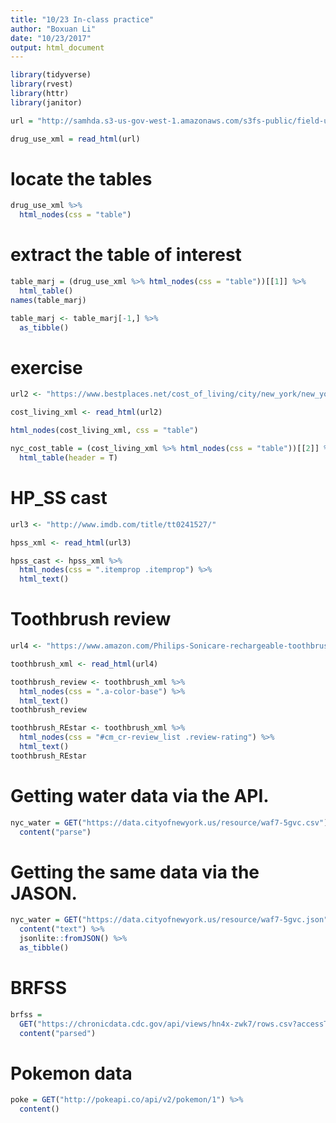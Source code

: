 ```yaml
---
title: "10/23 In-class practice"
author: "Boxuan Li"
date: "10/23/2017"
output: html_document
---
```


```r
library(tidyverse)
library(rvest)
library(httr)
library(janitor)
```

```r
url = "http://samhda.s3-us-gov-west-1.amazonaws.com/s3fs-public/field-uploads/2k15StateFiles/NSDUHsaeShortTermCHG2015.htm"

drug_use_xml = read_html(url)
```

# locate the tables
```r
drug_use_xml %>%
  html_nodes(css = "table")
```

# extract the table of interest
```R
table_marj = (drug_use_xml %>% html_nodes(css = "table"))[[1]] %>%
  html_table()
names(table_marj)

table_marj <- table_marj[-1,] %>%
  as_tibble()
```

# exercise
```r
url2 <- "https://www.bestplaces.net/cost_of_living/city/new_york/new_york"

cost_living_xml <- read_html(url2)

html_nodes(cost_living_xml, css = "table")

nyc_cost_table = (cost_living_xml %>% html_nodes(css = "table"))[[2]] %>%
  html_table(header = T)
```

# HP_SS cast
```r
url3 <- "http://www.imdb.com/title/tt0241527/"

hpss_xml <- read_html(url3)

hpss_cast <- hpss_xml %>%
  html_nodes(css = ".itemprop .itemprop") %>%
  html_text()
```

# Toothbrush review
```r
url4 <- "https://www.amazon.com/Philips-Sonicare-rechargeable-toothbrush-HX6211/product-reviews/B00YAR7ZFM/ref=cm_cr_arp_d_viewopt_srt?ie=UTF8&reviewerType=all_reviews&sortBy=recent&pageNumber=1"

toothbrush_xml <- read_html(url4)

toothbrush_review <- toothbrush_xml %>%
  html_nodes(css = ".a-color-base") %>%
  html_text()
toothbrush_review

toothbrush_REstar <- toothbrush_xml %>%
  html_nodes(css = "#cm_cr-review_list .review-rating") %>%
  html_text()
toothbrush_REstar
```


# Getting water data via the API.
```r
nyc_water = GET("https://data.cityofnewyork.us/resource/waf7-5gvc.csv") %>%
  content("parse")
```

# Getting the same data via the JASON.
```r
nyc_water = GET("https://data.cityofnewyork.us/resource/waf7-5gvc.json") %>% 
  content("text") %>%
  jsonlite::fromJSON() %>%
  as_tibble()
```

# BRFSS
```r
brfss = 
  GET("https://chronicdata.cdc.gov/api/views/hn4x-zwk7/rows.csv?accessType=DOWNLOAD") %>% 
  content("parsed")
```

# Pokemon data
```r
poke = GET("http://pokeapi.co/api/v2/pokemon/1") %>%
  content()
```

